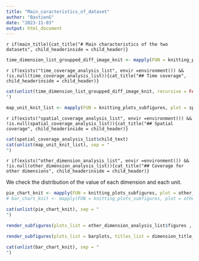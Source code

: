 ```yaml
---
title: "Main_caracteristics_of_dataset"
author: "BastienG"
date: "2023-11-03"
output: html_document
---
```


`r if(main_title){cat_title("# Main characteristics of the two datasets", child_headerinside = child_header)}`

```r

time_dimension_list_groupped_diff_image_knit <- mapply(FUN = knitting_plots_subfigures, plot = time_coverage_analysis_list$plots, title = time_coverage_analysis_list$titles, MoreArgs = list(folder = "Temporal", fig.pathinside = fig.path))

```

`r if(exists("time_coverage_analysis_list", envir =environment()) && !is.null(time_coverage_analysis_list)){cat_title("## Time coverage", child_headerinside = child_header)}`

```r

cat(unlist(time_dimension_list_groupped_diff_image_knit, recursive = FALSE), sep = "
")

```

\clearpage

```r
map_unit_knit_list <- mapply(FUN = knitting_plots_subfigures, plot = spatial_coverage_analysis_list$plots, title = spatial_coverage_analysis_list$titles)
```

`r if(exists("spatial_coverage_analysis_list", envir =environment()) && !is.null(spatial_coverage_analysis_list)){cat_title("## Spatial coverage", child_headerinside = child_header)}`

```r
cat(spatial_coverage_analysis_list$child_text)
cat(unlist(map_unit_knit_list), sep = "
")
```

\clearpage

`r if(exists("other_dimension_analysis_list", envir =environment()) && !is.null(other_dimension_analysis_list)){cat_title("## Coverage for other dimensions", child_headerinside = child_header)}`

We check the distribution of the value of each dimension and each unit.

```r
pie_chart_knit <- mapply(FUN = knitting_plots_subfigures, plot = other_dimension_analysis_list$figures, title = other_dimension_analysis_list$dimension_title_subfigures, MoreArgs = list(folder = "Piechartdimensions", fig.pathinside = fig.path))
# bar_chart_knit <- mapply(FUN = knitting_plots_subfigures, plot = other_dimension_analysis_list$barplots, title = other_dimension_analysis_list$dimension_title_subfigures, MoreArgs = list(folder = "Barplot", fig.pathinside = fig.path))
```

```r
cat(unlist(pie_chart_knit), sep = "
")
```

```r
render_subfigures(plots_list = other_dimension_analysis_list$figures , titles_list = other_dimension_analysis_list$dimension_title_subfigures, general_title = "Other dimensions")
```

```r
render_subfigures(plots_list = barplots, titles_list = dimension_title_subfigures, general_title = "Other dimensions")
```

```r
cat(unlist(bar_chart_knit), sep = "
")
```

\clearpage
